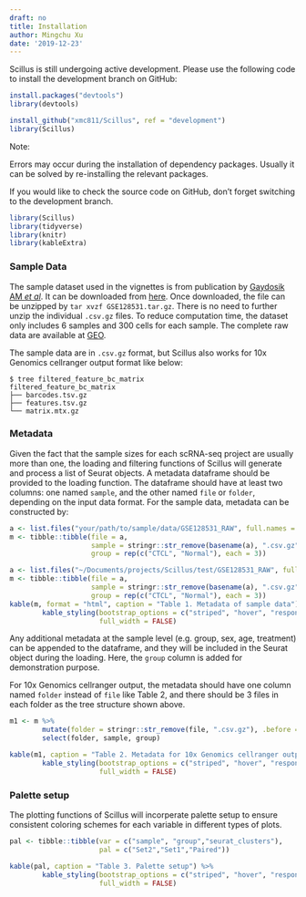 ```yaml
---
draft: no
title: Installation
author: Mingchu Xu
date: '2019-12-23'
---
```


Scillus is still undergoing active development. Please use the following code to install the development branch on GitHub:

```r
install.packages("devtools")
library(devtools)

install_github("xmc811/Scillus", ref = "development")
library(Scillus)
```

Note:

Errors may occur during the installation of dependency packages. Usually it can be solved by re-installing the relevant packages.

If you would like to check the source code on GitHub, don't forget switching to the development branch.


```r
library(Scillus)
library(tidyverse)
library(knitr)
library(kableExtra)
```

### Sample Data

The sample dataset used in the vignettes is from publication by [Gaydosik AM *et al*](https://www.ncbi.nlm.nih.gov/pubmed/31010835). It can be downloaded from [here](https://github.com/xmc811/Scillus/blob/development/test/GSE128531.tar.gz). Once downloaded, the file can be unzipped by `tar xvzf GSE128531.tar.gz`. There is no need to further unzip the individual `.csv.gz` files. To reduce computation time, the dataset only includes 6 samples and 300 cells for each sample. The complete raw data are available at [GEO](https://www.ncbi.nlm.nih.gov/geo/query/acc.cgi?acc=GSE128531).

The sample data are in `.csv.gz` format, but Scillus also works for 10x Genomics cellranger output format like below:

```console
$ tree filtered_feature_bc_matrix
filtered_feature_bc_matrix
├── barcodes.tsv.gz
├── features.tsv.gz
└── matrix.mtx.gz
```

### Metadata

Given the fact that the sample sizes for each scRNA-seq project are usually more than one, the loading and filtering functions of Scillus will generate and process a list of Seurat objects. A metadata dataframe should be provided to the loading function. The dataframe should have at least two columns: one named `sample`, and the other named `file` or `folder`, depending on the input data format. For the sample data, metadata can be constructed by:

```r
a <- list.files("your/path/to/sample/data/GSE128531_RAW", full.names = TRUE)
m <- tibble::tibble(file = a, 
                    sample = stringr::str_remove(basename(a), ".csv.gz"),
                    group = rep(c("CTCL", "Normal"), each = 3))
```

```r
a <- list.files("~/Documents/projects/Scillus/test/GSE128531_RAW", full.names = TRUE)
m <- tibble::tibble(file = a, 
                    sample = stringr::str_remove(basename(a), ".csv.gz"),
                    group = rep(c("CTCL", "Normal"), each = 3))
kable(m, format = "html", caption = "Table 1. Metadata of sample data") %>%
        kable_styling(bootstrap_options = c("striped", "hover", "responsive"),
                      full_width = FALSE)
```

Any additional metadata at the sample level (e.g. group, sex, age, treatment) can be appended to the dataframe, and they will be included in the Seurat object during the loading. Here, the `group` column is added for demonstration purpose. 


For 10x Genomics cellranger output, the metadata should have one column named `folder` instead of `file` like Table 2, and there should be 3 files in each folder as the tree structure shown above.

```r
m1 <- m %>%
        mutate(folder = stringr::str_remove(file, ".csv.gz"), .before = 1) %>%
        select(folder, sample, group)

kable(m1, caption = "Table 2. Metadata for 10x Genomics cellranger output") %>%
        kable_styling(bootstrap_options = c("striped", "hover", "responsive"),
                      full_width = FALSE)
```



### Palette setup

The plotting functions of Scillus will incorperate palette setup to ensure consistent coloring schemes for each variable in different types of plots.

```r
pal <- tibble::tibble(var = c("sample", "group","seurat_clusters"),
                      pal = c("Set2","Set1","Paired"))
```

```r
kable(pal, caption = "Table 3. Palette setup") %>%
        kable_styling(bootstrap_options = c("striped", "hover", "responsive"),
                      full_width = FALSE)
```

